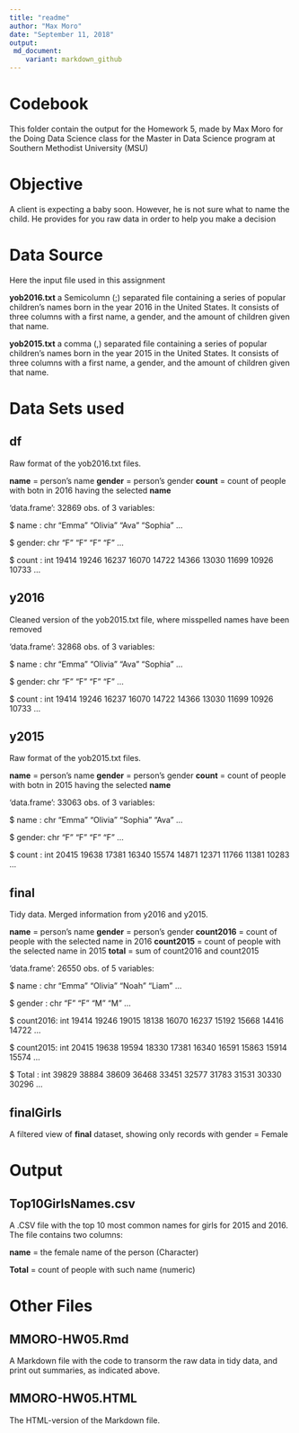 ```yaml
---
title: "readme"
author: "Max Moro"
date: "September 11, 2018"
output: 
 md_document:
    variant: markdown_github
---
```


# Codebook

This folder contain the output for the Homework 5, made by Max Moro for the Doing Data Science class for the  Master in Data Science program at Southern Methodist University (MSU)

# Objective

A client is expecting a baby soon. However, he is not sure what to name the child. He provides for you raw data in order to help you make a decision

# Data Source

Here the input file used in this assignment

**yob2016.txt** a Semicolumn (;) separated file containing a series of popular children’s names born in the year 2016 in the United States. It consists of three columns with a first name, a gender, and the amount of children given that name.

**yob2015.txt** a comma (,) separated file containing a series of popular children’s names born in the year 2015 in the United States. It consists of three columns with a first name, a gender, and the amount of children given that name.

# Data Sets used

## df

Raw format of the yob2016.txt files.

**name** = person's name
**gender** = person's gender
**count** = count of people with botn in 2016 having the selected **name** 

'data.frame':	32869 obs. of  3 variables:

 $ name  : chr  "Emma" "Olivia" "Ava" "Sophia" ...
 
 $ gender: chr  "F" "F" "F" "F" ...
 
 $ count : int  19414 19246 16237 16070 14722 14366 13030 11699 10926 10733 ...
 
## y2016

Cleaned version of the yob2015.txt file, where misspelled names have been removed

'data.frame':	32868 obs. of  3 variables:

 $ name  : chr  "Emma" "Olivia" "Ava" "Sophia" ...
 
 $ gender: chr  "F" "F" "F" "F" ...
 
 $ count : int  19414 19246 16237 16070 14722 14366 13030 11699 10926 10733 ...
 
## y2015

Raw format of the yob2015.txt files.

**name** = person's name
**gender** = person's gender
**count** = count of people with botn in 2015 having the selected **name** 

'data.frame':	33063 obs. of  3 variables:

 $ name  : chr  "Emma" "Olivia" "Sophia" "Ava" ...
 
 $ gender: chr  "F" "F" "F" "F" ...
 
 $ count : int  20415 19638 17381 16340 15574 14871 12371 11766 11381 10283 ...
 
## final
 
 Tidy data. Merged information from y2016 and y2015.
 
**name** = person's name
**gender** = person's gender
**count2016** = count of people with the selected name in 2016
**count2015** = count of people with the selected name in 2015
**total**  = sum of count2016 and count2015
 
 'data.frame':	26550 obs. of  5 variables:
 
 $ name     : chr  "Emma" "Olivia" "Noah" "Liam" ...
 
 $ gender   : chr  "F" "F" "M" "M" ...
 
 $ count2016: int  19414 19246 19015 18138 16070 16237 15192 15668 14416 14722 ...
 
 $ count2015: int  20415 19638 19594 18330 17381 16340 16591 15863 15914 15574 ...
 
 $ Total    : int  39829 38884 38609 36468 33451 32577 31783 31531 30330 30296 ...

## finalGirls 

A filtered view of **final** dataset, showing only records with gender = Female

# Output

## Top10GirlsNames.csv

A .CSV file with the top 10 most common names for girls for 2015 and 2016. The file contains two columns:

**name** = the female name of the person (Character)

**Total** = count of people with such name (numeric)

# Other Files

## MMORO-HW05.Rmd

A Markdown file with the code to transorm the raw data in tidy data, and print out summaries, as indicated above.

## MMORO-HW05.HTML

The HTML-version of the  Markdown file.
